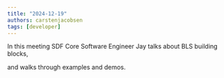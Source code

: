 ```yaml
---
title: "2024-12-19"
authors: carstenjacobsen
tags: [developer]
---
```



<YouTube ID="51SitOUZySk" />

In this meeting SDF Core Software Engineer Jay talks about BLS building blocks,

and walks through examples and demos.
